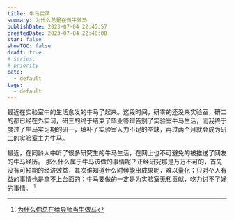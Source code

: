 ```yaml
---
title: 牛马实录
summary: 为什么总是在做牛做马
publishDate: 2023-07-04 22:45:57
createdDate: 2023-07-04 22:46:00
star: false
showTOC: false
draft: true
# series:
# priority
cate:
  - default
tags:
  - default
---
```


最近在实验室中的生活愈发的牛马了起来。这段时间，研零的还没来实验室，研二的都已经在外实习，研三的终于结束了毕业答辩告别了实验室牛马生活，而我终于度过了牛马实习期的研一，填补了实验室人力不足的空缺，再过两个月就会成为研二的实验室主力牛马。

最近，在同龄人中听了很多研究生的牛马生活，在网上也不可避免的被推送了网友的牛马经历。
那么什么属于牛马该做的事情呢？正经研究那是万万不可的，首先没有可预期的经济效益，其次谁知道什么时候能出成果呢，难以量化；只对个人有益的事情也是拿不上台面的；牛马要做的一定是为实验室无私贡献，吃力讨不了好的事情。 [^1]

[^1]: [为什么你总在给导师当牛做马](http://www.jmxrgl.com/jdlwxs/44143675.htm)
